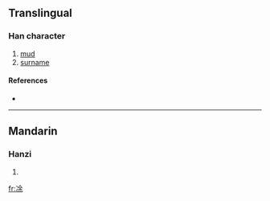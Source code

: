 {{also|塗}}
==Translingual==

===Han character===
{{Han char|rn=15|rad=冫|as=07|sn=9|four=|canj=戈一人一木 (IMOMD)}}

# [[mud]]
# [[surname]]

====References====
* {{Han ref|kx=0132.311|hdz=10297.250|uh=51C3|ud=20931}}

----

==Mandarin==

===Hanzi===
{{cmn-hanzi|pin=[[tú]] ([[tu2]])|wg=t'u<sup>2</sup>}}

# {{defn|Mandarin}}

[[fr:凃]]